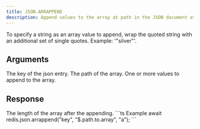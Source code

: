 ```yaml
---
title: JSON.ARRAPPEND
description: Append values to the array at path in the JSON document at key.
---
```

<Tip>
To specify a string as an array value to append, wrap the quoted string with an additional set of single quotes. Example: '"silver"'.
</Tip>

## Arguments

<ParamField body="key" type="string" required>
    The key of the json entry.
</ParamField>
<ParamField body="path" type="string" default="$">
    The path of the array.
</ParamField>



<ParamField body="value" type="...TValue[]" required>
    One or more values to append to the array.
</ParamField>


## Response

<ResponseField type="integer[]" required>
  The length of the array after the appending.
</ResponseField>

<RequestExample>
```ts Example
await redis.json.arrappend("key", "$.path.to.array", "a");
```
</RequestExample>
